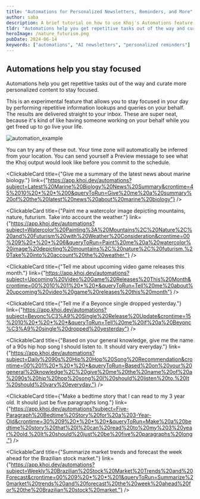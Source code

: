 ```yaml
---
title: "Automations for Personalized Newsletters, Reminders, and More"
author: saba
description: A brief tutorial on how to use Khoj's Automations feature
tldr: "Automations help you get repetitive tasks out of the way and curate more personalized content to stay focused."
heroImage: /nature_futurism.png
pubDate: 2024-06-14
keywords: ["automations", "AI newsletters", "personalized reminders"]
---
```



## Automations help you stay focused

Automations help you get repetitive tasks out of the way and curate more personalized content to stay focused. 

This is an experimental feature that allows you to stay focused in your day by performing repetitive information lookups and queries on your behalf. The results are delivered straight to your inbox. These are super neat, because it's kind of like having someone working on your behalf while you get freed up to go live your life.

![automation_example](/automation_bedtime_story.png)

You can try any of these out. Your time zone will automatically be inferred from your location. You can send yourself a Preview message to see what the Khoj output would look like before you commit to the schedule.

<ClickableCard title={"Give me a summary of the latest news about marine biology."} link={"https://app.khoj.dev/automations?subject=Latest%20Marine%20Biology%20News%20Summary&crontime=45%2010%20*%20*%200&queryToRun=Give%20me%20a%20summary%20of%20the%20latest%20news%20about%20marine%20biology"} />

<ClickableCard title={"Paint me a watercolor image depicting mountains, nature, futurism. Take into account the weather."} link={"https://app.khoj.dev/automations?subject=Watercolor%20Painting%3A%20Mountains%2C%20Nature%2C%20and%20Futurism%20with%20Weather%20Consideration&crontime=00%209%20*%20*%206&queryToRun=Paint%20me%20a%20watercolor%20image%20depicting%20mountains%2C%20nature%2C%20futurism.%20Take%20into%20account%20the%20weather."} />

<ClickableCard title={"Tell me about upcoming video game releases this month."} link={"https://app.khoj.dev/automations?subject=Upcoming%20Video%20Game%20Releases%20This%20Month&crontime=00%2010%201%20*%20*&queryToRun=Tell%20me%20about%20upcoming%20video%20game%20releases%20this%20month"} />

<ClickableCard title={"Tell me if a Beyonce single dropped yesterday."} link={"https://app.khoj.dev/automations?subject=Beyonc%C3%A9%20Single%20Release%20Update&crontime=15%2010%20*%20*%20*&queryToRun=Tell%20me%20if%20a%20Beyonc%C3%A9%20single%20dropped%20yesterday"} />

<ClickableCard title={"Based on your general knowledge, give me the name of a 90s hip hop song I should listen to. It should vary everyday."} link={"https://app.khoj.dev/automations?subject=Daily%2090s%20Hip%20Hop%20Song%20Recommendation&crontime=00%201%20*%20*%20*&queryToRun=Based%20on%20your%20general%20knowledge%2C%20give%20me%20the%20name%20of%20a%2090s%20hip%20hop%20song%20I%20should%20listen%20to.%20It%20should%20vary%20everyday."} />

<ClickableCard title={"Make a bedtime story that I can read to my 3 year old. It should just be five paragraphs long."} link={"https://app.khoj.dev/automations?subject=Five-Paragraph%20Bedtime%20Story%20for%20a%203-Year-Old&crontime=30%209%20*%20*%20*&queryToRun=Make%20a%20bedtime%20story%20that%20I%20can%20read%20to%20my%203%20year%20old.%20It%20should%20just%20be%20five%20paragraphs%20long."} />

<ClickableCard title={"Summarize market trends and forecast the week ahead for the Brazilian stock market."} link={"https://app.khoj.dev/automations?subject=Weekly%20Brazilian%20Stock%20Market%20Trends%20and%20Forecast&crontime=00%209%20*%20*%201&queryToRun=Summarize%20market%20trends%20and%20forecast%20the%20week%20ahead%20for%20the%20Brazilian%20stock%20market."} />
